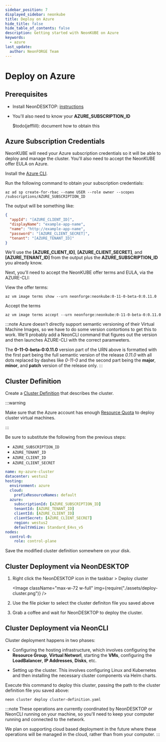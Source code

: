 ```yaml
---
sidebar_position: 7
displayed_sidebar: neonkube
title: Deploy on Azure
hide_title: false
hide_table_of_contents: false
description: Getting started with NeonKUBE on Azure
keywords:
  - azure
last_update:
  author: NeonFORGE Team
---
```



# Deploy on Azure

## Prerequisites

- Install NeonDESKTOP: [instructions](./neon-desktop)
- You'll also need to know your **AZURE_SUBSCRIPTION_ID**

  $todo(jefflill): document how to obtain this

## Azure Subscription Credentials

NeonKUBE will need your Azure subscription credentials so it will be able to
deploy and manage the cluster. You'll also need to accept the NeonKUBE offer
EULA on Azure.

Install the
[Azure CLI](https://api-docs.neonforge.com/neonkube/api/Neon.Kube.ClusterDef.ClusterDefinition.html).

Run the following command to obtain your subscription credentials:

```plain
az ad sp create-for-rbac --name USER --role owner --scopes /subscriptions/AZURE_SUBSCRIPTION_ID
```

The output will be something like:

```json
{
  "appId": "[AZURE_CLIENT_ID]",
  "displayName": "example-app-name",
  "name": "http://example-app-name",
  "password": "[AZURE_CLIENT_SECRET]",
  "tenant": "[AZURE_TENANT_ID]"
}
```

We'll use the **[AZURE_CLIENT_ID]**, **[AZURE_CLIENT_SECRET]**, and
**[AZURE_TENANT_ID]** from the output plus the **AZURE_SUBSCRIPTION_ID** you
already know.

Next, you'll need to accept the NeonKUBE offer terms and EULA, via the
AZURE-CLI:

View the offer terms:

```plain
az vm image terms show --urn neonforge:neonkube:0-11-0-beta-0:0.11.0
```

Accept the terms

```plain
az vm image terms accept --urn neonforge:neonkube:0-11-0-beta-0:0.11.0
```

:::note
Azure doesn't directly support semantic versioning of their Virtual Machine
Images, so we have to do some version contortions to get this to work. We'll
probably add a NeonCLI command that figures out the version and then launches
AZURE-CLI with the correct paramweters.

The **0-11-0-beta-0:0.11.0** version part of the URN above is formatted with the first
part being the full semantic version of the release _0.11.0_ with all dots
replaced by dashes like _0-11-0_ and the second part being the **major**,
**minor**, and **patch** version of the release only.
:::

## Cluster Definition

Create a
[Cluster Definition](https://api-docs.neonforge.com/neonkube/api/Neon.Kube.ClusterDef.ClusterDefinition.html)
that describes the cluster.

:::warning

Make sure that the Azure account has enough
[Resource Quota](https://learn.microsoft.com/en-us/azure/azure-resource-manager/management/azure-subscription-service-limits)
to deploy cluster virtual machines.

:::

Be sure to substitute the following from the previous steps:

- `AZURE_SUBSCRIPTION_ID`
- `AZURE_TENANT_ID`
- `AZURE_CLIENT_ID`
- `AZURE_CLIENT_SECRET`

```yaml
name: my-azure-cluster
datacenter: westus2
hosting:
  environment: azure
  cloud:
    prefixResourceNames: default
  azure:
    subscriptionId: [AZURE_SUBSCRIPTION_ID]
    tenantId: [AZURE_TENANT_ID]
    clientId: [AZURE_CLIENT_ID]
    clientSecret: [AZURE_CLIENT_SECRET]
    region: westus2
    defaultVmSize: Standard_E4vs_v5
nodes:
  control-0:
    role: control-plane
```

Save the modified cluster definition somewhere on your disk.

## Cluster Deployment via NeonDESKTOP

1. Right click the NeonDESKTOP icon in the taskbar > Deploy cluster

   <Image
     className="max-w-72 w-full"
     img={require("./assets/deploy-cluster.png")}
   />

2. Use the file picker to select the cluster definiton file you saved above

3. Grab a coffee and wait for NeonDESKTOP to deploy the cluster.

## Cluster Deployment via NeonCLI

Cluster deployment happens in two phases:

- Configuring the hosting infrastructure, which involves configuring the
  **Resource Group**, **Virtual Networl**, starting the **VMs**, configuring the
  **LoadBalancer**, **IP Addresses**, **Disks**, etc.

- Setting up the cluster. This involves configuring Linux and Kubernetes and
  then installing the necessary cluster components via Helm charts.

Execute this command to deploy this cluster, passing the path to the cluster
definition file you saved above:

```plain
neon cluster deploy cluster-definition.yaml
```

:::note
These operations are currently coordinated by NeonDESKTOP or NeonCLI running on
your machine, so you'll need to keep your computer running and connected to the
network.

We plan on supporting cloud based deployment in the future where these
operations will be managed in the cloud, rather than from your computer.
:::
